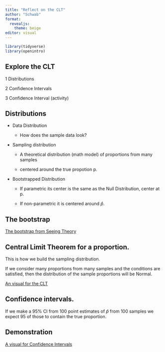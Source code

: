 ```yaml
---
title: "Reflect on the CLT"
author: "Schwab"
format: 
  revealjs:
    theme: beige
editor: visual
---
```


```r
library(tidyverse)
library(openintro)
```

## Explore the CLT

1 Distributions

2 Confidence Intervals

3 Confidence Interval (activity)

## Distributions

-   Data Distribution

    -   How does the sample data look?

-   Sampling distribution

    -   A theoretical distribution (math model) of proportions from many samples

    -   centered around the true propotion p.

-   Bootstrapped Distribution

    -   If parametric its center is the same as the Null Distribution, center at p.

    -   If non-parametric it is centered around $\widehat{p}.$

## The bootstrap

[The bootstrap from Seeing Theory](https://seeing-theory.brown.edu/frequentist-inference/index.html#section2)

## Central Limit Theorem for a proportion.

This is how we build the sampling distribution.

If we consider many proportions from many samples and the conditions are satisfied, then the distribution of the sample proportions will be Normal.

[An visual for the CLT](https://xlasercut.github.io/central-limit-theorem-animation/#/)

## Confidence intervals.

If we make a 95% CI from 100 point estimates of $\widehat{p}$ from 100 samples we expect 95 of those to contain the true proportion.

## Demonstration

[A visual for Confidence Intervals](https://seeing-theory.brown.edu/frequentist-inference/index.html#section2)
